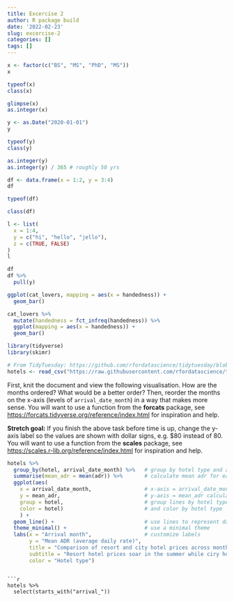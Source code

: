 ```yaml
---
title: Excercise 2
author: R package build
date: '2022-02-23'
slug: excercise-2
categories: []
tags: []
---
```


```r
x <- factor(c("BS", "MS", "PhD", "MS"))
x
```


```r
typeof(x)
class(x)


```

```r
glimpse(x)
as.integer(x)
```

```r
y <- as.Date("2020-01-01")
y

typeof(y)
class(y)

```

```r
as.integer(y)
as.integer(y) / 365 # roughly 50 yrs
```

```r
df <- data.frame(x = 1:2, y = 3:4)
df

typeof(df)

class(df)
```

```r
l <- list(
  x = 1:4,
  y = c("hi", "hello", "jello"),
  z = c(TRUE, FALSE)
)
l
```

```r
df
df %>%
  pull(y)
```

```r
ggplot(cat_lovers, mapping = aes(x = handedness)) +
  geom_bar()
```

```r
cat_lovers %>%
  mutate(handedness = fct_infreq(handedness)) %>%
  ggplot(mapping = aes(x = handedness)) +
  geom_bar()
```

```r
library(tidyverse)
library(skimr)
```



```r
# From TidyTuesday: https://github.com/rfordatascience/tidytuesday/blob/master/data/2020/2020-02-11/readme.md
hotels <- read_csv("https://raw.githubusercontent.com/rfordatascience/tidytuesday/master/data/2020/2020-02-11/hotels.csv",show_col_types = FALSE)
```

First, knit the document and view the following visualisation.
How are the months ordered?
What would be a better order?
Then, reorder the months on the x-axis (levels of `arrival_date_month`) in a way that makes more sense.
You will want to use a function from the **forcats** package, see <https://forcats.tidyverse.org/reference/index.html> for inspiration and help.

**Stretch goal:** If you finish the above task before time is up, change the y-axis label so the values are shown with dollar signs, e.g. $80 instead of 80.
You will want to use a function from the **scales** package, see <https://scales.r-lib.org/reference/index.html> for inspiration and help.

```r
hotels %>%
  group_by(hotel, arrival_date_month) %>%   # group by hotel type and arrival month
  summarise(mean_adr = mean(adr)) %>%       # calculate mean adr for each group
  ggplot(aes(
    x = arrival_date_month,                 # x-axis = arrival_date_month
    y = mean_adr,                           # y-axis = mean_adr calculated above
    group = hotel,                          # group lines by hotel type
    color = hotel)                          # and color by hotel type
    ) +
  geom_line() +                             # use lines to represent data
  theme_minimal() +                         # use a minimal theme
  labs(x = "Arrival month",                 # customize labels
       y = "Mean ADR (average daily rate)",
       title = "Comparison of resort and city hotel prices across months",
       subtitle = "Resort hotel prices soar in the summer while ciry hotel prices remain relatively constant throughout the year",
       color = "Hotel type")
```
```

```r
hotels %>%
  select(starts_with("arrival_"))
```

```r

```

```r

```

```r

```

```r

```

